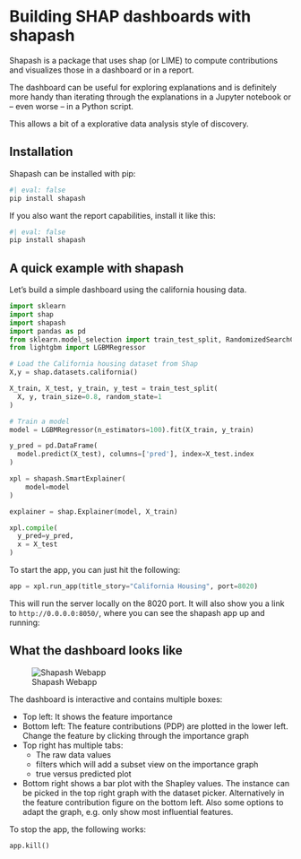 # Building SHAP dashboards with shapash

Shapash is a package that uses shap (or LIME) to compute contributions and visualizes those in a dashboard or in a report.

The dashboard can be useful for exploring explanations and is definitely more handy than iterating through the explanations in a Jupyter notebook or -- even worse -- in a Python script.

This allows a bit of a explorative data analysis style of discovery.

## Installation

Shapash can be installed with pip:

```python
#| eval: false
pip install shapash
```

If you also want the report capabilities, install it like this:

```python
#| eval: false
pip install shapash
```

## A quick example with shapash

Let's build a simple dashboard using the california housing data.

```python
import sklearn
import shap
import shapash
import pandas as pd
from sklearn.model_selection import train_test_split, RandomizedSearchCV
from lightgbm import LGBMRegressor

# Load the California housing dataset from Shap
X,y = shap.datasets.california()

X_train, X_test, y_train, y_test = train_test_split(
  X, y, train_size=0.8, random_state=1
)

# Train a model
model = LGBMRegressor(n_estimators=100).fit(X_train, y_train)

y_pred = pd.DataFrame(
  model.predict(X_test), columns=['pred'], index=X_test.index
)

xpl = shapash.SmartExplainer(
    model=model
)

explainer = shap.Explainer(model, X_train)

xpl.compile(
  y_pred=y_pred,
  x = X_test
)

```

To start the app, you can just hit the following:

```python
app = xpl.run_app(title_story="California Housing", port=8020)
```

This will run the server locally on the 8020 port.
It will also show you a link to `http://0.0.0.0:8050/`, where you can see the shapash app up and running:

## What the dashboard looks like


![Shapash Webapp](images/shapash.png)

The dashboard is interactive and contains multiple boxes:

- Top left: It shows the feature importance
- Bottom left: The feature contributions (PDP) are plotted in the lower left. Change the feature by clicking through the importance graph
- Top right has multiple tabs:
  -  The raw data values
  - filters which will add a subset view on the importance graph 
  - true versus predicted plot
- Bottom right shows a bar plot with the Shapley values. The instance can be picked in the top right graph with the dataset picker. Alternatively in the feature contribution figure on the bottom left. Also some options to adapt the graph, e.g. only show most influential features.

To stop the app, the following works:

```python
app.kill()
```

